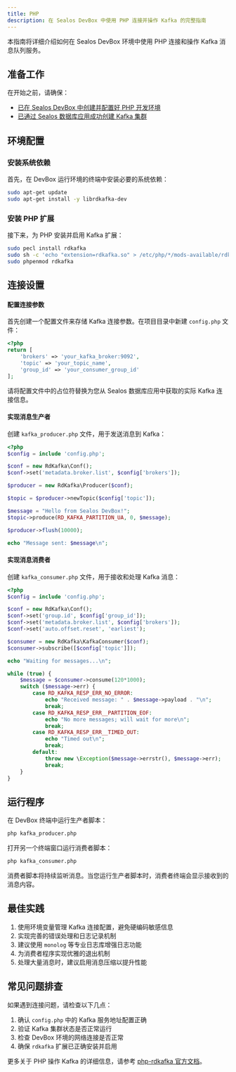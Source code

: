 ```yaml
---
title: PHP
description: 在 Sealos DevBox 中使用 PHP 连接并操作 Kafka 的完整指南
---
```


本指南将详细介绍如何在 Sealos DevBox 环境中使用 PHP 连接和操作 Kafka 消息队列服务。

## 准备工作

在开始之前，请确保：

- [已在 Sealos DevBox 中创建并配置好 PHP 开发环境](/docs/guides/fundamentals/create-a-project)
- [已通过 Sealos 数据库应用成功创建 Kafka 集群](./)

## 环境配置

### 安装系统依赖

首先，在 DevBox 运行环境的终端中安装必要的系统依赖：

```bash
sudo apt-get update
sudo apt-get install -y librdkafka-dev
```

### 安装 PHP 扩展

接下来，为 PHP 安装并启用 Kafka 扩展：

```bash
sudo pecl install rdkafka
sudo sh -c 'echo "extension=rdkafka.so" > /etc/php/*/mods-available/rdkafka.ini'
sudo phpenmod rdkafka
```

## 连接设置

<div className='fd-steps [&_h4]:fd-step'>

#### 配置连接参数

首先创建一个配置文件来存储 Kafka 连接参数。在项目目录中新建 `config.php` 文件：

```php title="config.php"
<?php
return [
    'brokers' => 'your_kafka_broker:9092',
    'topic' => 'your_topic_name',
    'group_id' => 'your_consumer_group_id'
];
```

请将配置文件中的占位符替换为您从 Sealos 数据库应用中获取的实际 Kafka 连接信息。

#### 实现消息生产者

创建 `kafka_producer.php` 文件，用于发送消息到 Kafka：

```php title="kafka_producer.php"
<?php
$config = include 'config.php';

$conf = new RdKafka\Conf();
$conf->set('metadata.broker.list', $config['brokers']);

$producer = new RdKafka\Producer($conf);

$topic = $producer->newTopic($config['topic']);

$message = "Hello from Sealos DevBox!";
$topic->produce(RD_KAFKA_PARTITION_UA, 0, $message);

$producer->flush(10000);

echo "Message sent: $message\n";
```

#### 实现消息消费者

创建 `kafka_consumer.php` 文件，用于接收和处理 Kafka 消息：

```php title="kafka_consumer.php"
<?php
$config = include 'config.php';

$conf = new RdKafka\Conf();
$conf->set('group.id', $config['group_id']);
$conf->set('metadata.broker.list', $config['brokers']);
$conf->set('auto.offset.reset', 'earliest');

$consumer = new RdKafka\KafkaConsumer($conf);
$consumer->subscribe([$config['topic']]);

echo "Waiting for messages...\n";

while (true) {
    $message = $consumer->consume(120*1000);
    switch ($message->err) {
        case RD_KAFKA_RESP_ERR_NO_ERROR:
            echo "Received message: " . $message->payload . "\n";
            break;
        case RD_KAFKA_RESP_ERR__PARTITION_EOF:
            echo "No more messages; will wait for more\n";
            break;
        case RD_KAFKA_RESP_ERR__TIMED_OUT:
            echo "Timed out\n";
            break;
        default:
            throw new \Exception($message->errstr(), $message->err);
            break;
    }
}
```

</div>

## 运行程序

在 DevBox 终端中运行生产者脚本：

```bash
php kafka_producer.php
```

打开另一个终端窗口运行消费者脚本：

```bash
php kafka_consumer.php
```

消费者脚本将持续监听消息。当您运行生产者脚本时，消费者终端会显示接收到的消息内容。

## 最佳实践

1. 使用环境变量管理 Kafka 连接配置，避免硬编码敏感信息
2. 实现完善的错误处理和日志记录机制
3. 建议使用 `monolog` 等专业日志库增强日志功能
4. 为消费者程序实现优雅的退出机制
5. 处理大量消息时，建议启用消息压缩以提升性能

## 常见问题排查

如果遇到连接问题，请检查以下几点：

1. 确认 `config.php` 中的 Kafka 服务地址配置正确
2. 验证 Kafka 集群状态是否正常运行
3. 检查 DevBox 环境的网络连接是否正常
4. 确保 `rdkafka` 扩展已正确安装并启用

更多关于 PHP 操作 Kafka 的详细信息，请参考 [php-rdkafka 官方文档](https://github.com/arnaud-lb/php-rdkafka)。